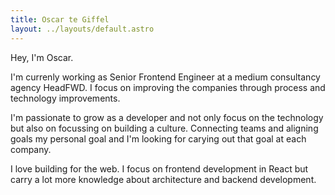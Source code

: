 ```yaml
---
title: Oscar te Giffel
layout: ../layouts/default.astro
---
```


Hey, I'm Oscar. 

I'm currenly working as Senior Frontend Engineer at a medium consultancy agency HeadFWD. I focus on improving the companies through process and technology improvements.  

I'm passionate to grow as a developer and not only focus on the technology but also on focussing on building a culture. Connecting teams and aligning goals my personal goal and I'm looking for carying out that goal at each company.

I love building for the web. I focus on frontend development in React but carry a lot more knowledge about architecture and backend development. 

